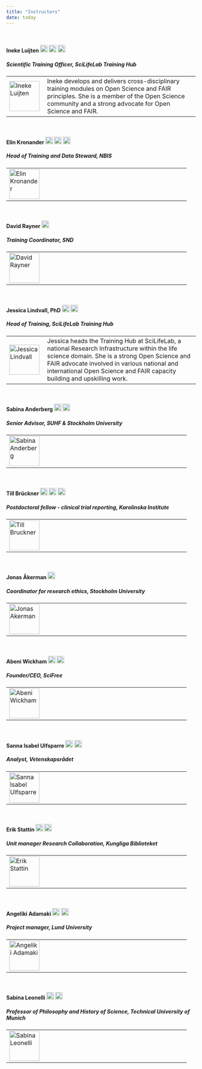 ```yaml
---
title: "Instructors"
date: today
---
```



<br/>


#### Ineke Luijten <a href="https://orcid.org/0000-0001-5768-275X" rel="orcid"><img src="img/ORCID_Logomark.png" alt="" width="20" height="20"/></a> <a href="https://www.linkedin.com/in/inekeluijten/?originalSubdomain=se" rel="LinkedIn"><img src="img/Linkedin.png" alt="" width="20" height="20"/></a> <a href="https://github.com/InekeL" rel="GitHub"><img src="img/Github.png" alt="" width="20" height="20"/></a>  
##### Scientific Training Officer, SciLifeLab Training Hub  

<table>
<tr>
    <td style="width: 20%;"><img src="img/InekeLuijten.png" alt="Ineke Luijten" width="80"></td>
    <td style="width: 80%;">Ineke develops and delivers cross-disciplinary training modules on Open Science and FAIR principles. She is a member of the Open Science community and a strong advocate for Open Science and FAIR. </td>
</tr>
</table>
  
    
<br/>


#### Elin Kronander <a href="https://orcid.org/0000-0003-0280-6318" rel="orcid"><img src="img/ORCID_Logomark.png" alt="" width="20" height="20"/></a> <a href="https://www.linkedin.com/in/elin-kronander/" rel="LinkedIn"><img src="img/Linkedin.png" alt="" width="20" height="20"/></a> <a href="https://github.com/elinkronander" rel="GitHub"><img src="img/Github.png" alt="" width="20" height="20"/></a>  
##### Head of Training and Data Steward, NBIS  

<table>
<tr>
    <td style="width: 20%;"><img src="img/ElinKronander.png" alt="Elin Kronander" width="80"></td>
    <td style="width: 80%;">    </td>
</tr>
</table>

<br/>


#### David Rayner <a href="https://orcid.org/0000-0003-0545-3634" rel="orcid"><img src="img/ORCID_Logomark.png" alt="" width="20" height="20"/></a>  
##### Training Coordinator, SND   

<table>
<tr>
    <td style="width: 20%;"><img src="img/DavidRayner.jpg" alt="David Rayner" width="80"></td>
    <td style="width: 80%;">    </td>
</tr>
</table>
  
    
<br/>


#### Jessica Lindvall, PhD  <a href="https://orcid.org/0000-0002-5042-8481" rel="orcid"><img src="img/ORCID_Logomark.png" alt="" width="20" height="20"/></a> <a href="https://se.linkedin.com/in/jessica-lindvall-310a8132" rel="LinkedIn"><img src="img/Linkedin.png" alt="" width="20" height="20"/></a>
##### Head of Training, SciLifeLab Training Hub   

<table>
<tr>
    <td style="width: 20%;"><img src="img/JessicaLindvall.jpg" alt="Jessica Lindvall" width="80"></td>
    <td style="width: 80%;">Jessica heads the Training Hub at SciLifeLab, a national Research Infrastructure within the life science domain. She is a strong Open Science and FAIR advocate involved in various national and international Open Science and FAIR capacity building and upskilling work. </td>
</tr>
</table>
  
    
<br/>


#### Sabina Anderberg <a href="https://orcid.org/0000-0002-3344-8130" rel="orcid"><img src="img/ORCID_Logomark.png" alt="" width="20" height="20"/></a> <a href="https://www.linkedin.com/in/sabina-anderberg-0a393960/" rel="LinkedIn"><img src="img/Linkedin.png" alt="" width="20" height="20"/></a> 
##### Senior Advisor, SUHF & Stockholm University   

<table>
<tr>
    <td style="width: 20%;"><img src="img/SabinaAnderberg.jpg" alt="Sabina Anderberg" width="80"></td>
    <td style="width: 80%;">   </td>
</tr>
</table>
  
    
<br/>

#### Till Brückner <a href="https://orcid.org/0000-0001-9346-3319" rel="orcid"><img src="img/ORCID_Logomark.png" alt="" width="20" height="20"/></a> <a href="https://www.linkedin.com/in/tillbruckner/?originalSubdomain=uk" rel="LinkedIn"><img src="img/Linkedin.png" alt="" width="20" height="20"/></a> <a href="https://github.com/TillBruckner" rel="GitHub"><img src="img/Github.png" alt="" width="20" height="20"/></a>  
##### Postdoctoral fellow - clinical trial reporting, Karolinska Institute   



<table>
<tr>
    <td style="width: 20%;"><img src="img/TillBruckner.png" alt="Till Bruckner" width="80"></td>
    <td style="width: 80%;">   </td>
</tr>
</table>
  
    
<br/>

#### Jonas Åkerman <a href="https://www.linkedin.com/in/jonas-åkerman-a30a7b190/" rel="LinkedIn"><img src="img/Linkedin.png" alt="" width="20" height="20"/></a>  
##### Coordinator for research ethics, Stockholm University  



<table>
<tr>
    <td style="width: 20%;"><img src="img/JonasAkerman.jpg" alt="Jonas Akerman" width="80"></td>
    <td style="width: 80%;">   </td>
</tr>
</table>
  
    
<br/>

#### Abeni Wickham <a href="https://orcid.org/0000-0002-2106-0665" rel="orcid"><img src="img/ORCID_Logomark.png" alt="" width="20" height="20"/></a> <a href="https://www.linkedin.com/in/abeni-wickham-phd-a8220620/" rel="LinkedIn"><img src="img/Linkedin.png" alt="" width="20" height="20"/></a>  
##### Founder/CEO, SciFree 



<table>
<tr>
    <td style="width: 20%;"><img src="img/AbeniWickham.jpeg" alt="Abeni Wickham" width="80"></td>
    <td style="width: 80%;">   </td>
</tr>
</table>
  
    
<br/>

#### Sanna Isabel Ulfsparre <a href="https://orcid.org/0000-0002-4474-8366" rel="orcid"><img src="img/ORCID_Logomark.png" alt="" width="20" height="20"/></a> <a href="https://www.linkedin.com/in/sanna-isabel-ulfsparre/" rel="LinkedIn"><img src="img/Linkedin.png" alt="" width="20" height="20"/></a>  
##### Analyst, Vetenskapsrådet 



<table>
<tr>
    <td style="width: 20%;"><img src="img/SannaIsabelUlfsparre.jpg" alt="Sanna Isabel Ulfsparre" width="80"></td>
    <td style="width: 80%;">   </td>
</tr>
</table>


<br/>

#### Erik Stattin <a href="https://orcid.org/0000-0002-1520-2022" rel="orcid"><img src="img/ORCID_Logomark.png" alt="" width="20" height="20"/></a> <a href="https://www.linkedin.com/in/erik-stattin-351b361/" rel="LinkedIn"><img src="img/Linkedin.png" alt="" width="20" height="20"/></a>  
##### Unit manager *Research Collaboration*, Kungliga Biblioteket 



<table>
<tr>
    <td style="width: 20%;"><img src="img/ErikStattin.jpg" alt="Erik Stattin" width="80"></td>
    <td style="width: 80%;">   </td>
</tr>
</table>


<br/>

#### Angeliki Adamaki <a href="https://orcid.org/0000-0001-7070-8352" rel="orcid"><img src="img/ORCID_Logomark.png" alt="" width="20" height="20"/></a> <a href="https://www.linkedin.com/in/angeliki-adamaki/" rel="LinkedIn"><img src="img/Linkedin.png" alt="" width="20" height="20"/></a>  
##### Project manager, Lund University 



<table>
<tr>
    <td style="width: 20%;"><img src="img/AngelikiAdamaki.png" alt="Angeliki Adamaki" width="80"></td>
    <td style="width: 80%;">   </td>
</tr>
</table>


<br/>

#### Sabina Leonelli <a href="https://orcid.org/0000-0002-7815-6609" rel="orcid"><img src="img/ORCID_Logomark.png" alt="" width="20" height="20"/></a> <a href="https://www.linkedin.com/in/sabina-leonelli-a878673b/" rel="LinkedIn"><img src="img/Linkedin.png" alt="" width="20" height="20"/></a>  
##### Professor of Philosophy and History of Science, Technical University of Munich 



<table>
<tr>
    <td style="width: 20%;"><img src="img/SabinaLeonelli.jpg" alt="Sabina Leonelli" width="80"></td>
    <td style="width: 80%;">   </td>
</tr>
</table>
  



